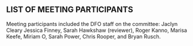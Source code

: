 ## LIST OF MEETING PARTICIPANTS {-}
<!--
[Mandatory.
The list is to include the name of each participant and their affiliation.]
-->

Meeting participants included the DFO staff on the committee: 
Jaclyn Cleary
Jessica Finney,
Sarah Hawkshaw (reviewer),
Roger Kanno,
Marisa Keefe,
Miriam O, 
Sarah Power,
Chris Rooper, 
and Bryan Rusch.  
